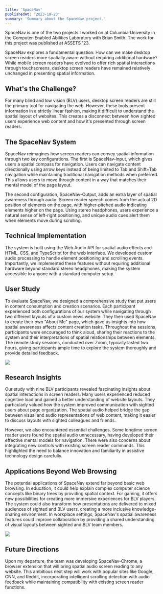 ```yaml
---
title: 'SpaceNav'
publishedAt: '2023-10-23'
summary: 'Summary about the SpaceNav project.'
---
```


SpaceNav is one of the two projects I worked on at Columbia University in the Computer-Enabled Abilities Laboratory with Brian Smith. The work for this project was published at ASSETS '23.

SpaceNav explores a fundamental question: How can we make desktop screen readers more spatially aware without requiring additional hardware? While mobile screen readers have evolved to offer rich spatial interactions through touchscreens, desktop screen readers have remained relatively unchanged in presenting spatial information.

## What's the Challenge?

For many blind and low vision (BLV) users, desktop screen readers are still the primary tool for navigating the web. However, these tools present information in a strictly linear fashion, making it difficult to understand the spatial layout of websites. This creates a disconnect between how sighted users experience web content and how it's presented through screen readers.

## The SpaceNav System

SpaceNav reimagines how screen readers can convey spatial information through two key configurations. The first is SpaceNav-Input, which gives users a spatial compass for navigation. Users can navigate content directionally using arrow keys instead of being limited to Tab and Shift+Tab navigation while maintaining traditional navigation methods when preferred. This allows users to move through content in a way that matches their mental model of the page layout.

The second configuration, SpaceNav-Output, adds an extra layer of spatial awareness through audio. Screen reader speech comes from the actual 2D position of elements on the page, with higher-pitched audio indicating elements higher on the page. Using stereo headphones, users experience a natural sense of left-right positioning, and unique audio cues alert them when elements move during scrolling.

## Technical Implementation

The system is built using the Web Audio API for spatial audio effects and HTML, CSS, and TypeScript for the web interface. We developed custom audio processing to handle element positioning and scrolling events. Importantly, we implemented these features without requiring additional hardware beyond standard stereo headphones, making the system accessible to anyone with a standard computer setup.

## User Study

To evaluate SpaceNav, we designed a comprehensive study that put users in content consumption and creation scenarios. Each participant experienced both configurations of our system while navigating through two different layouts of a custom news website. They then used SpaceNav to create their own "About Me" page, which gave us insights into how spatial awareness affects content creation tasks. Throughout the sessions, participants were encouraged to think aloud, sharing their reactions to the system and their interpretations of spatial relationships between elements. The remote study sessions, conducted over Zoom, typically lasted two hours, giving participants ample time to explore the system thoroughly and provide detailed feedback.

![](/spacenav/about_me_pages.png)

## Research Insights

Our study with nine BLV participants revealed fascinating insights about spatial interactions in screen readers. Many users experienced reduced cognitive load and gained a better understanding of website layouts. They particularly valued how the system improved communication with sighted users about page organization. The spatial audio helped bridge the gap between visual and audio representations of web content, making it easier to discuss layouts with sighted colleagues and friends.

However, we also encountered essential challenges. Some longtime screen reader users found the spatial audio unnecessary, having developed their effective mental models for navigation. There were also concerns about integrating new controls with existing screen reader commands. This highlighted the need to balance innovation and familiarity in assistive technology design carefully.

## Applications Beyond Web Browsing

The potential applications of SpaceNav extend far beyond basic web browsing. In education, it could help explain complex computer science concepts like binary trees by providing spatial context. For gaming, it offers new possibilities for creating more immersive experiences for BLV players. The system could also transform how presentations are delivered to mixed audiences of sighted and BLV users, creating a more inclusive knowledge-sharing environment. In workplace settings, SpaceNav's spatial awareness features could improve collaboration by providing a shared understanding of visual layouts between sighted and BLV team members.

![](/spacenav/chrome_extension.png)

## Future Directions

Upon my departure, the team was developing SpaceNav-Chrome, a browser extension that will bring spatial audio screen reading to any website. This ambitious next step will work with popular sites like Google, CNN, and Reddit, incorporating intelligent scrolling detection with audio feedback while maintaining compatibility with existing screen reader functions.